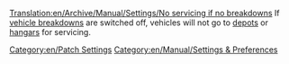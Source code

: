 [[Translation:en/Archive/Manual/Settings/No servicing if no breakdowns]]
If [[en/Archive/Manual/Settings/Difficulty#vehicle-breakdowns|vehicle breakdowns]] are switched off, vehicles will not go to [[en/Manual/Depots|depots]] or [[en/Manual/Depots|hangars]] for servicing.

[[Category:en/Patch Settings]]
[[Category:en/Manual/Settings & Preferences]]
{{en/Stub}}